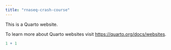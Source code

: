 ```yaml
---
title: "rnaseq-crash-course"
---
```


This is a Quarto website.

To learn more about Quarto websites visit <https://quarto.org/docs/websites>.

```r
1 + 1
```
